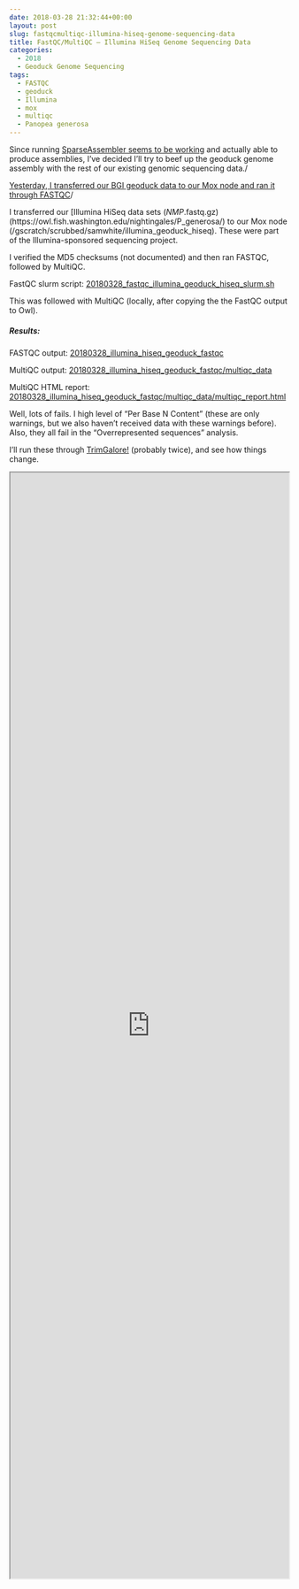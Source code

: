 ```yaml
---
date: 2018-03-28 21:32:44+00:00
layout: post
slug: fastqcmultiqc-illumina-hiseq-genome-sequencing-data
title: FastQC/MultiQC – Illumina HiSeq Genome Sequencing Data
categories:
  - 2018
  - Geoduck Genome Sequencing
tags:
  - FASTQC
  - geoduck
  - Illumina
  - mox
  - multiqc
  - Panopea generosa
---
```


Since running [SparseAssembler seems to be working](https://robertslab.github.io/sams-notebook/posts/2018-03-27-assembly-geoduck-novaseq-using-sparseassembler-kmer-101/) and actually able to produce assemblies, I've decided I'll try to beef up the geoduck genome assembly with the rest of our existing genomic sequencing data./

[Yesterday, I transferred our BGI geoduck data to our Mox node and ran it through FASTQC](https://robertslab.github.io/sams-notebook/posts/2018-03-27-fastqcmultiqc-bgi-geoduck-genome-sequencing-data/)/

I transferred our [Illumina HiSeq data sets (*NMP*.fastq.gz)(https://owl.fish.washington.edu/nightingales/P_generosa/) to our Mox node (/gscratch/scrubbed/samwhite/illumina_geoduck_hiseq). These were part of the Illumina-sponsored sequencing project.

I verified the MD5 checksums (not documented) and then ran FASTQC, followed by MultiQC.

FastQC slurm script: [20180328_fastqc_illumina_geoduck_hiseq_slurm.sh](https://owl.fish.washington.edu/Athaliana/20180328_illumina_hiseq_geoduck_fastqc/20180328_fastqc_illumina_geoduck_hiseq_slurm.sh)

This was followed with MultiQC (locally, after copying the the FastQC output to Owl).



##### Results:



FASTQC output: [20180328_illumina_hiseq_geoduck_fastqc](https://owl.fish.washington.edu/Athaliana/20180328_illumina_hiseq_geoduck_fastqc/)

MultiQC output: [20180328_illumina_hiseq_geoduck_fastqc/multiqc_data](https://owl.fish.washington.edu/Athaliana/20180328_illumina_hiseq_geoduck_fastqc/multiqc_data/)

MultiQC HTML report: [20180328_illumina_hiseq_geoduck_fastqc/multiqc_data/multiqc_report.html](https://owl.fish.washington.edu/Athaliana/20180328_illumina_hiseq_geoduck_fastqc/multiqc_data/multiqc_report.html)

Well, lots of fails. I high level of "Per Base N Content" (these are only warnings, but we also haven't received data with these warnings before). Also, they all fail in the "Overrepresented sequences" analysis.

I'll run these through [TrimGalore!](https://www.bioinformatics.babraham.ac.uk/projects/trim_galore/) (probably twice), and see how things change.

<iframe src="https://owl.fish.washington.edu/Athaliana/20180328_illumina_hiseq_geoduck_fastqc/multiqc_data/multiqc_report.html" width="100%" height="2000" scrolling="yes"></iframe>
